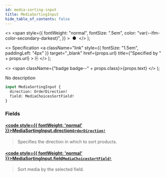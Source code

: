 ```yaml
---
id: media-sorting-input
title: MediaSortingInput
hide_table_of_contents: false
---
```


  <>
    <span
      style={{
        fontWeight: "normal",
        fontSize: ".5em",
        color: "var(--ifm-color-secondary-darkest)",
      }}
    >
      &nbsp;●&nbsp;
    </span>
  </>
);

  <>
    Specification
    <a
      className="link"
      style={{ fontSize: "1.5em", paddingLeft: "4px" }}
      target="\_blank"
      href={props.url}
      title={"Specified by " + props.url}
    >
      ⎘
    </a>
  </>
);

  <>
    <span className={"badge badge--" + props.class}>{props.text}</span>
  </>
);

No description

```graphql
input MediaSortingInput {
  direction: OrderDirection!
  field: MediaChoicesSortField!
}
```

### Fields

#### [<code style={{ fontWeight: 'normal' }}>MediaSortingInput.<b>direction</b></code>](#)<Bullet />[`OrderDirection!`](../../../api-reference/miscellaneous/enums/order-direction) <Badge class="secondary" text="non-null"/> <Badge class="secondary" text="enum"/> <Badge class="secondary" text="miscellaneous"/>

> Specifies the direction in which to sort products.

#### [<code style={{ fontWeight: 'normal' }}>MediaSortingInput.<b>field</b></code>](#)<Bullet />[`MediaChoicesSortField!`](../../../api-reference/products/enums/media-choices-sort-field) <Badge class="secondary" text="non-null"/> <Badge class="secondary" text="enum"/> <Badge class="secondary" text="products"/>

> Sort media by the selected field.
